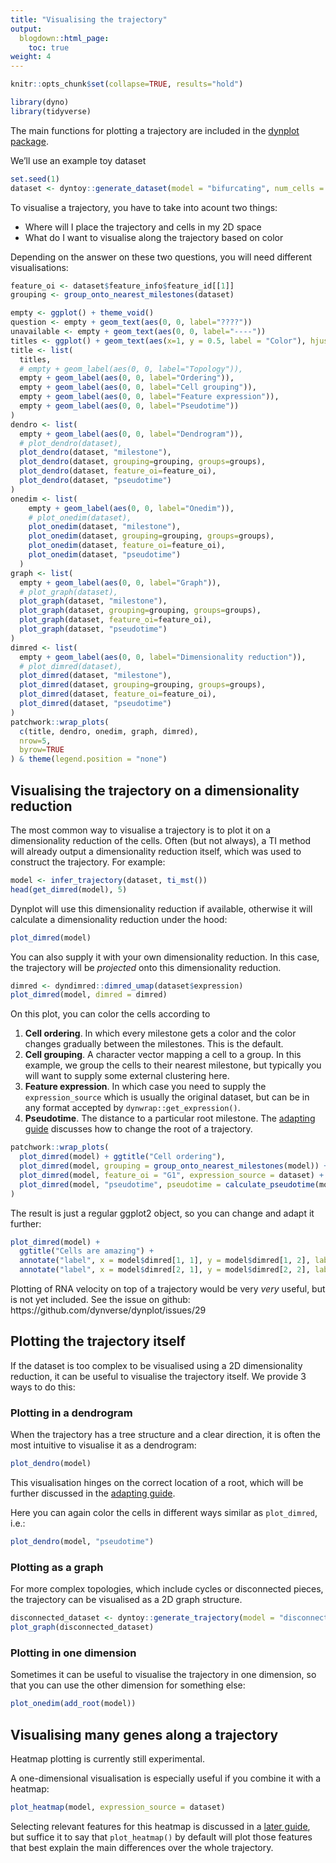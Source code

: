 ```yaml
---
title: "Visualising the trajectory"
output:
  blogdown::html_page:
    toc: true
weight: 4
---
```


```r
knitr::opts_chunk$set(collapse=TRUE, results="hold")
```

```r
library(dyno)
library(tidyverse)
```

The main functions for plotting a trajectory are included in the [dynplot package](/reference/dynplot).

We'll use an example toy dataset
```r
set.seed(1)
dataset <- dyntoy::generate_dataset(model = "bifurcating", num_cells = 200)
```

To visualise a trajectory, you have to take into acount two things:

* Where will I place the trajectory and cells in my 2D space
* What do I want to visualise along the trajectory based on color

Depending on the answer on these two questions, you will need different visualisations:

```r
feature_oi <- dataset$feature_info$feature_id[[1]]
grouping <- group_onto_nearest_milestones(dataset)

empty <- ggplot() + theme_void()
question <- empty + geom_text(aes(0, 0, label="????"))
unavailable <- empty + geom_text(aes(0, 0, label="----"))
titles <- ggplot() + geom_text(aes(x=1, y = 0.5, label = "Color"), hjust = 1) + geom_text(aes(x=0.5, y = 0, label = "Position")) + geom_segment(aes(x=0.2, y=0.8, xend=1, yend=0), color = "#666666") + theme_void() + scale_x_continuous(limits = c(0, 1)) + scale_y_continuous(limits = c(0, 1))
title <- list(
  titles, 
  # empty + geom_label(aes(0, 0, label="Topology")),
  empty + geom_label(aes(0, 0, label="Ordering")),
  empty + geom_label(aes(0, 0, label="Cell grouping")),
  empty + geom_label(aes(0, 0, label="Feature expression")), 
  empty + geom_label(aes(0, 0, label="Pseudotime"))
)
dendro <- list(
  empty + geom_label(aes(0, 0, label="Dendrogram")),
  # plot_dendro(dataset),
  plot_dendro(dataset, "milestone"),
  plot_dendro(dataset, grouping=grouping, groups=groups),
  plot_dendro(dataset, feature_oi=feature_oi),
  plot_dendro(dataset, "pseudotime")
)
onedim <- list(
    empty + geom_label(aes(0, 0, label="Onedim")),
    # plot_onedim(dataset),
    plot_onedim(dataset, "milestone"),
    plot_onedim(dataset, grouping=grouping, groups=groups),
    plot_onedim(dataset, feature_oi=feature_oi),
    plot_onedim(dataset, "pseudotime")
  )
graph <- list(
  empty + geom_label(aes(0, 0, label="Graph")),
  # plot_graph(dataset),
  plot_graph(dataset, "milestone"),
  plot_graph(dataset, grouping=grouping, groups=groups),
  plot_graph(dataset, feature_oi=feature_oi),
  plot_graph(dataset, "pseudotime")
)
dimred <- list(
  empty + geom_label(aes(0, 0, label="Dimensionality reduction")),
  # plot_dimred(dataset),
  plot_dimred(dataset, "milestone"),
  plot_dimred(dataset, grouping=grouping, groups=groups),
  plot_dimred(dataset, feature_oi=feature_oi),
  plot_dimred(dataset, "pseudotime")
)
patchwork::wrap_plots(
  c(title, dendro, onedim, graph, dimred),
  nrow=5,
  byrow=TRUE
) & theme(legend.position = "none")
```

## Visualising the trajectory on a dimensionality reduction

The most common way to visualise a trajectory is to plot it on a dimensionality reduction of the cells. Often (but not always), a TI method will already output a dimensionality reduction itself, which was used to construct the trajectory. For example:

```r
model <- infer_trajectory(dataset, ti_mst())
head(get_dimred(model), 5)
```
Dynplot will use this dimensionality reduction if available, otherwise it will calculate a dimensionality reduction under the hood:

```r
plot_dimred(model)
```

You can also supply it with your own dimensionality reduction. In this case, the trajectory will be _projected_ onto this dimensionality reduction.
```r
dimred <- dyndimred::dimred_umap(dataset$expression)
plot_dimred(model, dimred = dimred)
```

On this plot, you can color the cells according to 

1. **Cell ordering**. In which every milestone gets a color and the color changes gradually between the milestones. This is the default.
2. **Cell grouping**. A character vector mapping a cell to a group. In this example, we group the cells to their nearest milestone, but typically you will want to supply some external clustering here.
3. **Feature expression**. In which case you need to supply the `expression_source` which is usually the original dataset, but can be in any format accepted by `dynwrap::get_expression()`.
4. **Pseudotime**. The distance to a particular root milestone. The [adapting guide](../5-adapting) discusses how to change the root of a trajectory.

```r
patchwork::wrap_plots(
  plot_dimred(model) + ggtitle("Cell ordering"),
  plot_dimred(model, grouping = group_onto_nearest_milestones(model)) + ggtitle("Cell grouping"),
  plot_dimred(model, feature_oi = "G1", expression_source = dataset) + ggtitle("Feature expression"),
  plot_dimred(model, "pseudotime", pseudotime = calculate_pseudotime(model)) + ggtitle("Pseudotime")
)
```

<div class="notices tip">

The result is just a regular ggplot2 object, so you can change and adapt it further:

```r
plot_dimred(model) + 
  ggtitle("Cells are amazing") + 
  annotate("label", x = model$dimred[1, 1], y = model$dimred[1, 2], label = "Amazing cells") +
  annotate("label", x = model$dimred[2, 1], y = model$dimred[2, 2], label = "Also amazing cells")
```


</div>

<div class="notices future">
Plotting of RNA velocity on top of a trajectory would be very _very_ useful, but is not yet included.
See the issue on github: https://github.com/dynverse/dynplot/issues/29

</div>

## Plotting the trajectory itself

If the dataset is too complex to be visualised using a 2D dimensionality reduction, it can be useful to visualise the trajectory itself. We provide 3 ways to do this:

### Plotting in a dendrogram

When the trajectory has a tree structure and a clear direction, it is often the most intuitive to visualise it as a dendrogram:

```r
plot_dendro(model)
```

This visualisation hinges on the correct location of a root, which will be further discussed in the [adapting guide](../5-adapting).

Here you can again color the cells in different ways similar as `plot_dimred`, i.e.:

```r
plot_dendro(model, "pseudotime")
```

### Plotting as a graph

For more complex topologies, which include cycles or disconnected pieces, the trajectory can be visualised as a 2D graph structure.

```r
disconnected_dataset <- dyntoy::generate_trajectory(model = "disconnected", num_cells = 300)
plot_graph(disconnected_dataset)
```

### Plotting in one dimension

Sometimes it can be useful to visualise the trajectory in one dimension, so that you can use the other dimension for something else:

```r
plot_onedim(add_root(model))
```


## Visualising many genes along a trajectory

<div class="notices warning">
Heatmap plotting is currently still experimental.
</div>

A one-dimensional visualisation is especially useful if you combine it with a heatmap:

```r
plot_heatmap(model, expression_source = dataset)
```

Selecting relevant features for this heatmap is discussed in a [later guide](../6-tde), but suffice it to say that `plot_heatmap()` by default will plot those features that best explain the main differences over the whole trajectory.
